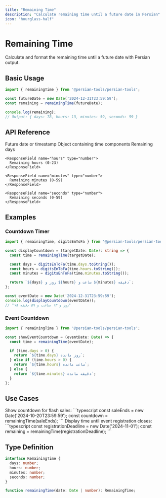 ```yaml
---
title: "Remaining Time"
description: "Calculate remaining time until a future date in Persian"
icon: "hourglass-half"
---
```


# Remaining Time

Calculate and format the remaining time until a future date with Persian output.

## Basic Usage

```typescript
import { remainingTime } from '@persian-tools/persian-tools';

const futureDate = new Date('2024-12-31T23:59:59');
const remaining = remainingTime(futureDate);

console.log(remaining);
// Output: { days: 78, hours: 13, minutes: 59, seconds: 59 }
```

## API Reference

<ParamField path="date" type="Date | number" required>
  Future date or timestamp
</ParamField>

<ResponseField name="result" type="object">
  Object containing time components

  <Expandable title="properties">
    <ResponseField name="days" type="number">
      Remaining days
    </ResponseField>

    <ResponseField name="hours" type="number">
      Remaining hours (0-23)
    </ResponseField>

    <ResponseField name="minutes" type="number">
      Remaining minutes (0-59)
    </ResponseField>

    <ResponseField name="seconds" type="number">
      Remaining seconds (0-59)
    </ResponseField>
  </Expandable>
</ResponseField>

## Examples

### Countdown Timer

```typescript
import { remainingTime, digitsEnToFa } from '@persian-tools/persian-tools';

const displayCountdown = (targetDate: Date): string => {
  const time = remainingTime(targetDate);

  const days = digitsEnToFa(time.days.toString());
  const hours = digitsEnToFa(time.hours.toString());
  const minutes = digitsEnToFa(time.minutes.toString());

  return `${days} روز و ${hours} ساعت و ${minutes} دقیقه`;
};

const eventDate = new Date('2024-12-31T23:59:59');
console.log(displayCountdown(eventDate));
// "۷۸ روز و ۱۳ ساعت و ۵۹ دقیقه"
```

### Event Countdown

```typescript
import { remainingTime } from '@persian-tools/persian-tools';

const showEventCountdown = (eventDate: Date) => {
  const time = remainingTime(eventDate);

  if (time.days > 0) {
    return `${time.days} روز مانده`;
  } else if (time.hours > 0) {
    return `${time.hours} ساعت مانده`;
  } else {
    return `${time.minutes} دقیقه مانده`;
  }
};
```

## Use Cases

<AccordionGroup>
  <Accordion title="E-commerce Sales" icon="tag">
    Show countdown for flash sales:
    ```typescript
    const saleEnds = new Date('2024-10-20T23:59:59');
    const countdown = remainingTime(saleEnds);
    ```
  </Accordion>

  <Accordion title="Event Registration" icon="calendar">
    Display time until event registration closes:
    ```typescript
    const registrationDeadline = new Date('2024-11-01');
    const remaining = remainingTime(registrationDeadline);
    ```
  </Accordion>
</AccordionGroup>

## Type Definition

```typescript
interface RemainingTime {
  days: number;
  hours: number;
  minutes: number;
  seconds: number;
}

function remainingTime(date: Date | number): RemainingTime;
```

